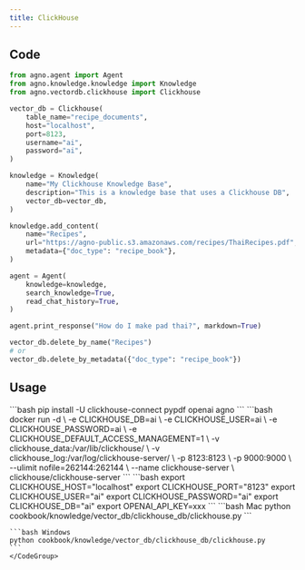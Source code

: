 ```yaml
---
title: ClickHouse 
---
```


## Code

```python cookbook/knowledge/vector_db/clickhouse_db/clickhouse.py
from agno.agent import Agent
from agno.knowledge.knowledge import Knowledge
from agno.vectordb.clickhouse import Clickhouse

vector_db = Clickhouse(
    table_name="recipe_documents",
    host="localhost",
    port=8123,
    username="ai",
    password="ai",
)

knowledge = Knowledge(
    name="My Clickhouse Knowledge Base",
    description="This is a knowledge base that uses a Clickhouse DB",
    vector_db=vector_db,
)

knowledge.add_content(
    name="Recipes",
    url="https://agno-public.s3.amazonaws.com/recipes/ThaiRecipes.pdf",
    metadata={"doc_type": "recipe_book"},
)

agent = Agent(
    knowledge=knowledge,
    search_knowledge=True,
    read_chat_history=True,
)

agent.print_response("How do I make pad thai?", markdown=True)

vector_db.delete_by_name("Recipes")
# or
vector_db.delete_by_metadata({"doc_type": "recipe_book"})
```

## Usage

<Steps>
  <Snippet file="create-venv-step.mdx" />

  <Step title="Install libraries">
    ```bash
    pip install -U clickhouse-connect pypdf openai agno
    ```
  </Step>
  <Step title="Run ClickHouse">
    ```bash
 docker run -d \
  -e CLICKHOUSE_DB=ai \
  -e CLICKHOUSE_USER=ai \
  -e CLICKHOUSE_PASSWORD=ai \
  -e CLICKHOUSE_DEFAULT_ACCESS_MANAGEMENT=1 \
  -v clickhouse_data:/var/lib/clickhouse/ \
  -v clickhouse_log:/var/log/clickhouse-server/ \
  -p 8123:8123 \
  -p 9000:9000 \
  --ulimit nofile=262144:262144 \
  --name clickhouse-server \
  clickhouse/clickhouse-server
    ```
  </Step>
  <Step title="Set environment variables">
    ```bash
    export CLICKHOUSE_HOST="localhost"
    export CLICKHOUSE_PORT="8123"
    export CLICKHOUSE_USER="ai"
    export CLICKHOUSE_PASSWORD="ai"
    export CLICKHOUSE_DB="ai"
    export OPENAI_API_KEY=xxx
    ```
  </Step>
  <Step title="Run Agent">
    <CodeGroup>
    ```bash Mac
    python cookbook/knowledge/vector_db/clickhouse_db/clickhouse.py
    ```

    ```bash Windows
    python cookbook/knowledge/vector_db/clickhouse_db/clickhouse.py
    ```
    </CodeGroup>
  </Step>
</Steps>